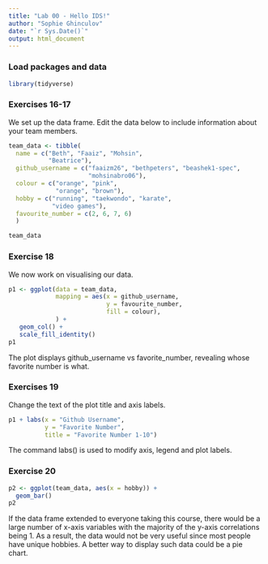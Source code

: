 ```yaml
---
title: "Lab 00 - Hello IDS!"
author: "Sophie Ghinculov"
date: "`r Sys.Date()`"
output: html_document
---
```


### Load packages and data

```r
library(tidyverse) 
```

### Exercises 16-17

We set up the data frame. Edit the data below to include information about your team members.

```r
team_data <- tibble(
  name = c("Beth", "Faaiz", "Mohsin", 
           "Beatrice"),
  github_username = c("faaizm26", "bethpeters", "beashek1-spec", 
                      "mohsinabro06"), 
  colour = c("orange", "pink", 
             "orange", "brown"),
  hobby = c("running", "taekwondo", "karate", 
            "video games"),
  favourite_number = c(2, 6, 7, 6)
  )

team_data
```

### Exercise 18

We now work on visualising our data. 

```r
p1 <- ggplot(data = team_data, 
             mapping = aes(x = github_username, 
                           y = favourite_number,
                           fill = colour), 
             ) +
   geom_col() +
   scale_fill_identity()
p1
```


The plot displays github_username vs favorite_number, revealing whose favorite number is what.

### Exercises 19

Change the text of the plot title and axis labels.

```r
p1 + labs(x = "Github Username", 
          y = "Favorite Number",
          title = "Favorite Number 1-10")
```

The command labs() is used to modify axis, legend and plot labels. 

### Exercise 20

```r
p2 <- ggplot(team_data, aes(x = hobby)) +
  geom_bar()
p2
```

If the data frame extended to everyone taking this course, there would be a large number of x-axis variables with the majority of the y-axis correlations being 1. As a result, the data would not be very useful since most people have unique hobbies. A better way to display such data could be a pie chart. 
